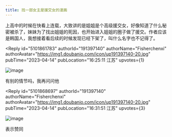```yaml
---
title: 找一部女主是援交女的漫画
---
```



<Forum groupName="动画番剧" groupUrl="https://www.douban.com/group/596353/" archivedAt="2025-05-16T14:37:02.390Z">
  <Post
    id="286748816"
    title="找一部女主是援交女的漫画"
    url="https://www.douban.com/group/topic/286748816/?_spm_id=MTg3MTk5NTYx"
    pubTime="2023-04-14"
    highlightUserId="191397140"
  >
上高中的时候在快看上连载，大致讲的是姐姐是个高级援交女，好像知道了什么秘密被杀了，妹妹为了找出姐姐的死因，也开始进入姐姐的圈子做了援交。作者应该是韩国人，我想接着看后续的时候发现已经下架了，叫什么名字也不记得了。

<Reply
  id="5101861783"
  authorId="191397140"
  authorName="Fisherchenxi"
  authorAvatar="https://img1.doubanio.com/icon/up191397140-20.jpg"
  pubTime="2023-04-14"
  pubLocation="16:25:11 江苏"
  upvotes={1}
>
![image](https://img2.doubanio.com/view/richtext/large/public/p525475941.jpg)

有别的情节吗，我再问问他
</Reply>

<Reply
  id="5101868697"
  authorId="191397140"
  authorName="Fisherchenxi"
  authorAvatar="https://img1.doubanio.com/icon/up191397140-20.jpg"
  pubTime="2023-04-14"
  pubLocation="16:31:51 江苏"
  upvotes={3}
>
![image](https://img9.doubanio.com/view/richtext/large/public/p525479015.jpg)

表示赞同
</Reply>
  </Post>
</Forum>

